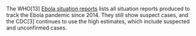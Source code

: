 
The WHO[13] [Ebola situation reports](http://gapm.io/xebolawho) lists all situation reports produced to track the Ebola pandemic since 2014. They still show suspect cases, and the CDC[3] continues to use the high estimates, which include suspected and unconfirmed cases.